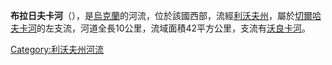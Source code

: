 '''布拉日夫卡河'''（{{lang-uk|Блажівка}}），是[[烏克蘭|烏克蘭]]的河流，位於該國西部，流經[[利沃夫州|利沃夫州]]，屬於[[切爾哈夫卡河|切爾哈夫卡河]]的左支流，河道全長10公里，流域面積42平方公里，支流有[[沃良卡河|沃良卡河]]。

{{DEFAULTSORT:Блажівка}}
[[Category:利沃夫州河流|Category:利沃夫州河流]]


{{Ukraine-river-stub}}